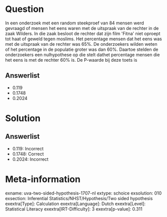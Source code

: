 Question
========

In een onderzoek met een random steekproef van 84 mensen werd gevraagd
of mensen het eens waren met de uitspraak van de rechter in de zaak
Wilders. In die zaak besloot de rechter dat zijn film \'Fitna\' niet
oproept tot haat of geweld tegen moslims. Het percentage mensen dat het
eens was met de uitspraak van de rechter was 65%. De onderzoekers wilden
weten of het percentage in de populatie groter was dan 60%. Daartoe
stelden de onderzoekers een nulhypothese op die stelt dathet percentage
mensen die het eens is met de rechter 60% is. De P-waarde bij deze toets
is

Answerlist
----------

* 0.119
* 0.1748
* 0.2024

Solution
========

Answerlist
----------

* 0.119: Incorrect
* 0.1748: Correct
* 0.2024: Incorrect

Meta-information
================
exname: uva-two-sided-hypothesis-1707-nl
extype: schoice
exsolution: 010
exsection: Inferential Statistics/NHST/Hypothesis/Two sided hypothesis
exextra[Type]: Calculation
exextra[Language]: Dutch
exextra[Level]: Statistical Literacy
exextra[IRT-Difficulty]: 3
exextra[p-value]: 0.311
